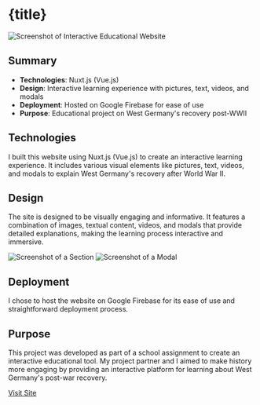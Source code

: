 

# {title}

<img src={InteractiveEducationScreenshot} alt="Screenshot of Interactive Educational Website" />

## Summary

- **Technologies**: Nuxt.js (Vue.js)
- **Design**: Interactive learning experience with pictures, text, videos, and modals
- **Deployment**: Hosted on Google Firebase for ease of use
- **Purpose**: Educational project on West Germany's recovery post-WWII

## Technologies

I built this website using Nuxt.js (Vue.js) to create an interactive learning experience. It includes various visual elements like pictures, text, videos, and modals to explain West Germany's recovery after World War II.

## Design

The site is designed to be visually engaging and informative. It features a combination of images, textual content, videos, and modals that provide detailed explanations, making the learning process interactive and immersive.

<img src={InteractiveEducationSectionScreenshot} alt="Screenshot of a Section" />
<img src={InteractiveEducationModalScreenshot} alt="Screenshot of a Modal" />

## Deployment

I chose to host the website on Google Firebase for its ease of use and straightforward deployment process.

## Purpose

This project was developed as part of a school assignment to create an interactive educational tool. My project partner and I aimed to make history more engaging by providing an interactive platform for learning about West Germany's post-war recovery.

[Visit Site](https://westdeutschlands-aufschwung.web.app/)